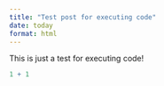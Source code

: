 ```yaml
---
title: "Test post for executing code"
date: today
format: html
---
```


This is just a test for executing code!

```r
1 + 1
```

